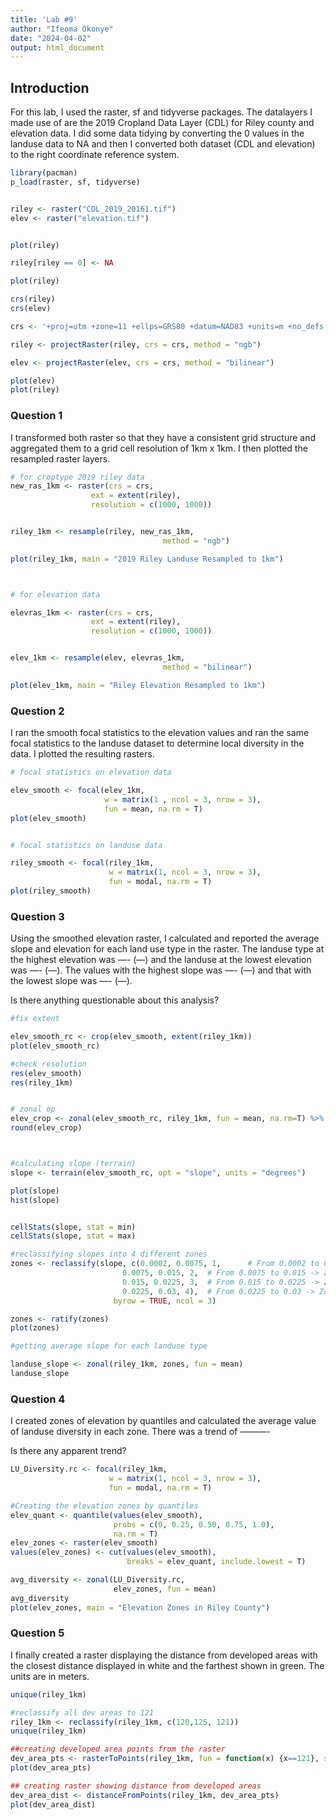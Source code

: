 ```yaml
---
title: 'Lab #9'
author: "Ifeoma Okonye"
date: "2024-04-02"
output: html_document
---
```


## Introduction {.tabset}

For this lab, I used the raster, sf and tidyverse packages. The datalayers I made use of are the 2019 Cropland Data Layer (CDL) for Riley county and elevation data. I did some data tidying by converting the 0 values in the landuse data to NA and then I converted both dataset (CDL and elevation) to the right coordinate reference system.

```r
library(pacman)
p_load(raster, sf, tidyverse)


riley <- raster("CDL_2019_20161.tif")
elev <- raster("elevation.tif")


plot(riley)

riley[riley == 0] <- NA

plot(riley)

crs(riley)
crs(elev)

crs <- '+proj=utm +zone=11 +ellps=GRS80 +datum=NAD83 +units=m +no_defs'

riley <- projectRaster(riley, crs = crs, method = "ngb") 

elev <- projectRaster(elev, crs = crs, method = "bilinear")

plot(elev)
plot(riley)

```


### Question 1

I transformed both raster so that they have a consistent grid structure and aggregated them to a grid cell resolution of 1km x 1km. I then plotted the resampled raster layers.

```r

# for croptype 2019 riley data
new_ras_1km <- raster(crs = crs,
                  ext = extent(riley),
                  resolution = c(1000, 1000))


riley_1km <- resample(riley, new_ras_1km,
                                  method = "ngb")

plot(riley_1km, main = "2019 Riley Landuse Resampled to 1km")



# for elevation data

elevras_1km <- raster(crs = crs,
                  ext = extent(riley),
                  resolution = c(1000, 1000))


elev_1km <- resample(elev, elevras_1km,
                                  method = "bilinear")

plot(elev_1km, main = "Riley Elevation Resampled to 1km")


```




### Question 2

I ran the smooth focal statistics to the elevation values and ran the same focal statistics to the landuse dataset to determine local diversity in the data. I plotted the resulting rasters.

```r

# focal statistics on elevation data

elev_smooth <- focal(elev_1km, 
                     w = matrix(1 , ncol = 3, nrow = 3), 
                     fun = mean, na.rm = T)
plot(elev_smooth)


# focal statistics on landuse data

riley_smooth <- focal(riley_1km, 
                      w = matrix(1, ncol = 3, nrow = 3), 
                      fun = modal, na.rm = T)
plot(riley_smooth)  

```


### Question 3

Using the smoothed elevation raster, I calculated and reported the average slope and elevation for each land use type in the raster. The landuse type at the highest elevation was ---- (---) and the landuse at the lowest elevation was ---- (---). The values with the highest slope was ---- (---) and that with the lowest slope was ---- (---).

Is there anything questionable about this analysis?


```r
#fix extent

elev_smooth_rc <- crop(elev_smooth, extent(riley_1km))
plot(elev_smooth_rc)

#check resolution
res(elev_smooth)
res(riley_1km)


# zonal op
elev_crop <- zonal(elev_smooth_rc, riley_1km, fun = mean, na.rm=T) %>% as.data.frame()
round(elev_crop)



#calculating slope (terrain)
slope <- terrain(elev_smooth_rc, opt = "slope", units = "degrees") 

plot(slope)
hist(slope)


cellStats(slope, stat = min)
cellStats(slope, stat = max)

#reclassifying slopes into 4 different zones
zones <- reclassify(slope, c(0.0002, 0.0075, 1,      # From 0.0002 to 0.0075 -> Zone 1
                         0.0075, 0.015, 2,  # From 0.0075 to 0.015 -> Zone 2
                         0.015, 0.0225, 3,  # From 0.015 to 0.0225 -> Zone 3
                         0.0225, 0.03, 4),  # From 0.0225 to 0.03 -> Zone 4
                       byrow = TRUE, ncol = 3)

zones <- ratify(zones)
plot(zones)

#getting average slope for each landuse type

landuse_slope <- zonal(riley_1km, zones, fun = mean) 
landuse_slope

```


### Question 4

I created zones of elevation by quantiles and calculated the average value of landuse diversity in each zone. There was a trend of ----------

Is there any apparent trend?


```r

LU_Diversity.rc <- focal(riley_1km, 
                      w = matrix(1, ncol = 3, nrow = 3), 
                      fun = modal, na.rm = T)

#Creating the elevation zones by quantiles
elev_quant <- quantile(values(elev_smooth),
                       probs = c(0, 0.25, 0.50, 0.75, 1.0), 
                       na.rm = T)
elev_zones <- raster(elev_smooth)
values(elev_zones) <- cut(values(elev_smooth),
                          breaks = elev_quant, include.lowest = T)

avg_diversity <- zonal(LU_Diversity.rc,
                       elev_zones, fun = mean)
avg_diversity
plot(elev_zones, main = "Elevation Zones in Riley County")

```



### Question 5

I finally created a raster displaying the distance from developed areas with the closest distance displayed in white and the farthest shown in green. The units are in meters.

```r
unique(riley_1km)

#reclassify all dev areas to 121
riley_1km <- reclassify(riley_1km, c(120,125, 121))
unique(riley_1km)

##creating developed area points from the raster
dev_area_pts <- rasterToPoints(riley_1km, fun = function(x) {x==121}, spatial = T) 
plot(dev_area_pts)

## creating raster showing distance from developed areas
dev_area_dist <- distanceFromPoints(riley_1km, dev_area_pts) 
plot(dev_area_dist)

```














